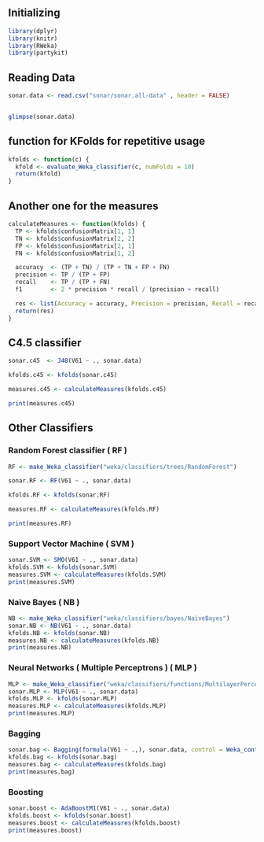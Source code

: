 ## Initializing
```r
library(dplyr)
library(knitr)
library(RWeka)
library(partykit)
```
## Reading Data
```r
sonar.data <- read.csv("sonar/sonar.all-data" , header = FALSE)


glimpse(sonar.data)
```
## function for KFolds for repetitive usage
```r
kfolds <- function(c) {
  kfold <- evaluate_Weka_classifier(c, numFolds = 10)
  return(kfold)
}
```
## Another one for the measures
```r
calculateMeasures <- function(kfolds) {
  TP <- kfolds$confusionMatrix[1, 1]
  TN <- kfolds$confusionMatrix[2, 2]
  FP <- kfolds$confusionMatrix[2, 1]
  FN <- kfolds$confusionMatrix[1, 2]

  accuracy  <- (TP + TN) / (TP + TN + FP + FN)
  precision <- TP / (TP + FP)
  recall    <- TP / (TP + FN)
  f1        <- 2 * precision * recall / (precision + recall)

  res <- list(Accuracy = accuracy, Precision = precision, Recall = recall, F1 = f1)
  return(res)
}
```
## C4.5 classifier
```r
sonar.c45  <- J48(V61 ~ ., sonar.data)

kfolds.c45 <- kfolds(sonar.c45)

measures.c45 <- calculateMeasures(kfolds.c45)

print(measures.c45)
```
## Other Classifiers

### Random Forest classifier ( RF )
```r
RF <- make_Weka_classifier("weka/classifiers/trees/RandomForest")

sonar.RF <- RF(V61 ~ ., sonar.data)

kfolds.RF <- kfolds(sonar.RF)

measures.RF <- calculateMeasures(kfolds.RF)

print(measures.RF)

```

### Support Vector Machine ( SVM )
```r
sonar.SVM <- SMO(V61 ~ ., sonar.data)
kfolds.SVM <- kfolds(sonar.SVM)
measures.SVM <- calculateMeasures(kfolds.SVM)
print(measures.SVM)
```

### Naive Bayes ( NB )
```r
NB <- make_Weka_classifier("weka/classifiers/bayes/NaiveBayes")
sonar.NB <- NB(V61 ~ ., sonar.data)
kfolds.NB <- kfolds(sonar.NB)
measures.NB <- calculateMeasures(kfolds.NB)
print(measures.NB)
```

### Neural Networks ( Multiple Perceptrons ) ( MLP )
```r
MLP <- make_Weka_classifier("weka/classifiers/functions/MultilayerPerceptron")
sonar.MLP <- MLP(V61 ~ ., sonar.data)
kfolds.MLP <- kfolds(sonar.MLP)
measures.MLP <- calculateMeasures(kfolds.MLP)
print(measures.MLP)
```



### Bagging
```r
sonar.bag <- Bagging(formula(V61 ~ .,), sonar.data, control = Weka_control(W = "weka.classifiers.trees.J48"), options = list(model=TRUE))
kfolds.bag <- kfolds(sonar.bag)
measures.bag <- calculateMeasures(kfolds.bag)
print(measures.bag)
```

### Boosting
```r
sonar.boost <- AdaBoostM1(V61 ~ ., sonar.data)
kfolds.boost <- kfolds(sonar.boost)
measures.boost <- calculateMeasures(kfolds.boost)
print(measures.boost)
```


